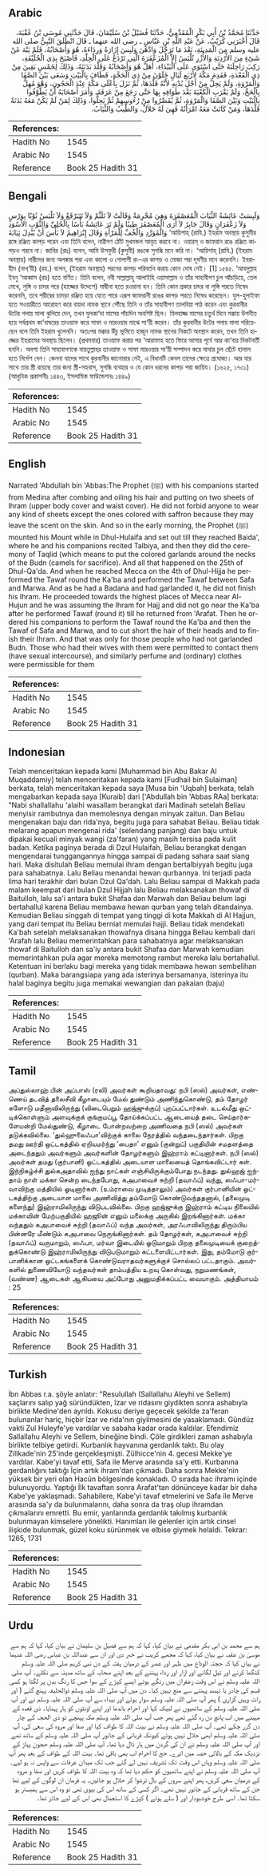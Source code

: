 ## Arabic


<div dir="rtl" lang="ar" style={{fontSize:'larger',backgroundColor:'#f8f9fa',padding:20}}>
حَدَّثَنَا مُحَمَّدُ بْنُ أَبِي بَكْرٍ الْمُقَدَّمِيُّ، حَدَّثَنَا فُضَيْلُ بْنُ سُلَيْمَانَ، قَالَ حَدَّثَنِي مُوسَى بْنُ عُقْبَةَ، قَالَ أَخْبَرَنِي كُرَيْبٌ، عَنْ عَبْدِ اللَّهِ بْنِ عَبَّاسٍ ـ رضى الله عنهما ـ قَالَ انْطَلَقَ النَّبِيُّ صلى الله عليه وسلم مِنَ الْمَدِينَةِ، بَعْدَ مَا تَرَجَّلَ وَادَّهَنَ وَلَبِسَ إِزَارَهُ وَرِدَاءَهُ، هُوَ وَأَصْحَابُهُ، فَلَمْ يَنْهَ عَنْ شَىْءٍ مِنَ الأَرْدِيَةِ وَالأُزْرِ تُلْبَسُ إِلاَّ الْمُزَعْفَرَةَ الَّتِي تَرْدَعُ عَلَى الْجِلْدِ، فَأَصْبَحَ بِذِي الْحُلَيْفَةِ، رَكِبَ رَاحِلَتَهُ حَتَّى اسْتَوَى عَلَى الْبَيْدَاءِ، أَهَلَّ هُوَ وَأَصْحَابُهُ وَقَلَّدَ بَدَنَتَهُ، وَذَلِكَ لِخَمْسٍ بَقِينَ مِنْ ذِي الْقَعْدَةِ، فَقَدِمَ مَكَّةَ لأَرْبَعِ لَيَالٍ خَلَوْنَ مِنْ ذِي الْحَجَّةِ، فَطَافَ بِالْبَيْتِ وَسَعَى بَيْنَ الصَّفَا وَالْمَرْوَةِ، وَلَمْ يَحِلَّ مِنْ أَجْلِ بُدْنِهِ لأَنَّهُ قَلَّدَهَا، ثُمَّ نَزَلَ بِأَعْلَى مَكَّةَ عِنْدَ الْحَجُونِ، وَهْوَ مُهِلٌّ بِالْحَجِّ، وَلَمْ يَقْرَبِ الْكَعْبَةَ بَعْدَ طَوَافِهِ بِهَا حَتَّى رَجَعَ مِنْ عَرَفَةَ، وَأَمَرَ أَصْحَابَهُ أَنْ يَطَّوَّفُوا بِالْبَيْتِ وَبَيْنَ الصَّفَا وَالْمَرْوَةِ، ثُمَّ يُقَصِّرُوا مِنْ رُءُوسِهِمْ ثُمَّ يَحِلُّوا، وَذَلِكَ لِمَنْ لَمْ يَكُنْ مَعَهُ بَدَنَةٌ قَلَّدَهَا، وَمَنْ كَانَتْ مَعَهُ امْرَأَتُهُ فَهِيَ لَهُ حَلاَلٌ، وَالطِّيبُ وَالثِّيَابُ‏.‏
</div>
<div style={{backgroundColor:'#f8f9fa',padding:20, marginBottom: 10}}><table> <thead> <tr> <th>References:</th> <th></th> </tr> </thead> <tbody><tr><td>Hadith No</td><td>1545</td></tr><tr><td>Arabic No</td><td>1545</td></tr><tr><td>Reference</td><td>Book 25 Hadith 31</td></tr></tbody></table></div>

## Bengali


<div dir="ltr" lang="bn" style={{fontSize:'larger',backgroundColor:'#f8f9fa',padding:20}}>
وَلَبِسَتْ عَائِشَةُ الثِّيَابَ الْمُعَصْفَرَةَ وَهِيَ مُحْرِمَةٌ وَقَالَتْ لاَ تَلَثَّمْ وَلاَ تَتَبَرْقَعْ وَلاَ تَلْبَسْ ثَوْبًا بِوَرْسٍ وَلاَ زَعْفَرَانٍ وَقَالَ جَابِرٌ لاَ أَرَى الْمُعَصْفَرَ طِيبًا وَلَمْ تَرَ عَائِشَةُ بَأْسًا بِالْحُلِيِّ وَالثَّوْبِ الأَسْوَدِ وَالْمُوَرَّدِ وَالْخُفِّ لِلْمَرْأَةِ وَقَالَ إِبْرَاهِيمُ لاَ بَأْسَ أَنْ يُبْدِلَ ثِيَابَهُ ‘আয়িশাহ্ (রাযি.) ইহরাম অবস্থায় কুসুমীর রঙ্গে রঞ্জিত কাপড় পরেন এবং তিনি বলেন, নারীগণ ঠোঁট মুখমন্ডল আবৃত করবে না। ওয়ারস্ ও জাফরান রঙে রঞ্জিত কাপড়ও পরবে না। জাবির (রাঃ) বলেন, আমি উসফুরী (কুসুমী) রঙকে সুগন্ধি মনে করি না। ‘আয়িশাহ্ (রাযি.) (ইহরাম অবস্থায়) নারীদের জন্য অলঙ্কার পরা এবং কালো ও গোলাপী রং-এর কাপড় ও মোজা পরা দূষণীয় মনে করেননি। ইবরাহীম (নাখ্‘য়ী) (রহ.) বলেন, (ইহরাম অবস্থায়) পরনের কাপড় পরিবর্তন করায় কোন দোষ নেই। [1] ১৫৪৫. ‘আবদুল্লাহ ইবনু ‘আব্বাস (রাঃ) হতে বর্ণিত। তিনি বলেন, নবী সাল্লাল্লাহু আলাইহি ওয়াসাল্লাম ও তাঁর সাহাবীগণ চুল আঁচড়িয়ে, তেল মেখে, লুঙ্গি ও চাদর পরে (হাজ্জের উদ্দেশে) মাদ্বীনা হতে রওয়ানা হন। তিনি কোন প্রকার চাদর বা লুঙ্গি পরতে নিষেধ করেননি, তবে শরীরের চামড়া রঞ্জিত হয়ে যেতে পারে এরূপ জাফরানী রঙের কাপড় পরতে নিষেধ করেছেন। যুল-হুলাইফা হতে সওয়ারীতে আরোহণ করে বায়দা নামক স্থানে পৌঁছে তিনি ও তাঁর সাহাবীগণ তালবিয়া পাঠ করেন এবং কুরবানীর উটের গলায় মালা ঝুলিয়ে দেন, তখন যুলকা‘দা মাসের পাঁচদিন অবশিষ্ট ছিল। যিলহাজ্জ মাসের চতুর্থ দিনে মক্কায় উপনীত হয়ে সর্বপ্রথম কা’বাঘরের তাওয়াফ করে সাফা ও মারওয়ার মাঝে সা‘য়ী করেন। তাঁর কুরবানীর উটের গলায় মালা পরিয়েছেন বলে তিনি ইহরাম খুলেননি। অতঃপর মক্কার উঁচু ভূমিতে হাজূন নামক স্থানের নিকটে অবস্থান করেন, তখন তিনি হাজ্জের ইহরামের অবস্থায় ছিলেন। (প্রথমবার) তাওয়াফ করার পর ‘আরাফাহ হতে ফিরে আসার পূর্বে আর কা‘বার নিকটবর্তী হননি। অবশ্য তিনি সাহাবাগণকে বায়তুল্লাহর তাওয়াফ ও সাফা মারওয়ার সা‘য়ী সম্পাদন করে মাথার চুল ছেঁটে হালাল হতে নির্দেশ দেন। কেননা যাদের সাথে কুরবানীর জানোয়ার নেই, এ বিধানটি কেবল তাদের ক্ষেত্রে প্রযোজ্য। আর যার সাথে তার স্ত্রী রয়েছে তার জন্য স্ত্রী-সহবাস, সুগন্ধি ব্যবহার ও যে কোন ধরনের কাপড় পরা জায়িয। (১৬২৫, ১৭৩১) (আধুনিক প্রকাশনীঃ ১৪৪৩, ইসলামিক ফাউন্ডেশনঃ ১৪৪৯)
</div>
<div style={{backgroundColor:'#f8f9fa',padding:20, marginBottom: 10}}><table> <thead> <tr> <th>References:</th> <th></th> </tr> </thead> <tbody><tr><td>Hadith No</td><td>1545</td></tr><tr><td>Arabic No</td><td>1545</td></tr><tr><td>Reference</td><td>Book 25 Hadith 31</td></tr></tbody></table></div>

## English


<div dir="ltr" lang="en" style={{fontSize:'larger',backgroundColor:'#f8f9fa',padding:20}}>
Narrated 'Abdullah bin 'Abbas:The Prophet (ﷺ) with his companions started from Medina after combing and oiling his hair and putting on two sheets of lhram (upper body cover and waist cover). He did not forbid anyone to wear any kind of sheets except the ones colored with saffron because they may leave the scent on the skin. And so in the early morning, the Prophet (ﷺ) mounted his Mount while in Dhul-Hulaifa and set out till they reached Baida', where he and his companions recited Talbiya, and then they did the ceremony of Taqlid (which means to put the colored garlands around the necks of the Budn (camels for sacrifice). And all that happened on the 25th of Dhul-Qa'da. And when he reached Mecca on the 4th of Dhul-Hijja he performed the Tawaf round the Ka'ba and performed the Tawaf between Safa and Marwa. And as he had a Badana and had garlanded it, he did not finish his Ihram. He proceeded towards the highest places of Mecca near Al-Hujun and he was assuming the Ihram for Hajj and did not go near the Ka'ba after he performed Tawaf (round it) till he returned from 'Arafat. Then he ordered his companions to perform the Tawaf round the Ka'ba and then the Tawaf of Safa and Marwa, and to cut short the hair of their heads and to finish their Ihram. And that was only for those people who had not garlanded Budn. Those who had their wives with them were permitted to contact them (have sexual intercourse), and similarly perfume and (ordinary) clothes were permissible for them
</div>
<div style={{backgroundColor:'#f8f9fa',padding:20, marginBottom: 10}}><table> <thead> <tr> <th>References:</th> <th></th> </tr> </thead> <tbody><tr><td>Hadith No</td><td>1545</td></tr><tr><td>Arabic No</td><td>1545</td></tr><tr><td>Reference</td><td>Book 25 Hadith 31</td></tr></tbody></table></div>

## Indonesian


<div dir="ltr" lang="id" style={{fontSize:'larger',backgroundColor:'#f8f9fa',padding:20}}>
Telah menceritakan kepada kami [Muhammad bin Abu Bakar Al Muqaddamiy] telah menceritakan kepada kami [Fudhail bin Sulaiman] berkata, telah menceritakan kepada saya [Musa bin 'Uqbah] berkata, telah mengabarkan kepada saya [Kuraib] dari ['Abdullah bin 'Abbas RAa] berkata: "Nabi shallallahu 'alaihi wasallam berangkat dari Madinah setelah Beliau menyisir rambutnya dan memolesnya dengan minyak zaitun. Dan Beliau mengenakan baju dan rida'nya, begitu juga para sahabat Beliau. Beliau tidak melarang apapun mengenai rida' (selendang panjang) dan baju untuk dipakai kecuali minyak wangi (za'faran) yang masih tersisa pada kulit badan. Ketika paginya berada di Dzul Hulaifah, Beliau berangkat dengan mengendarai tunggangannya hingga sampai di padang sahara saat siang hari. Maka disitulah Beliau memulai ihram dengan bertalbiyyah begitu juga para sahabatnya. Lalu Beliau menandai hewan qurbannya. Ini terjadi pada lima hari terakhir dari bulan Dzul Qa'dah. Lalu Beliau sampai di Makkah pada malam keempat dari bulan Dzul Hijjah lalu Beliau melaksanakan thowaf di Baitulloh, lalu sa'i antara bukit Shafaa dan Marwah dan Beliau belum lagi bertahallul karena Beliau membawa hewan qurban yang telah ditandainya. Kemudian Beliau singgah di tempat yang tinggi di kota Makkah di Al Hajjun, yang dari tempat itu Beliau berniat memulai hajji. Beliau tidak mendekati Ka'bah setelah melaksanakan thowafnya disana hingga Beliau kembali dari 'Arafah lalu Beliau memerintahkan para sahabatnya agar melaksanakan thowaf di Baitulloh dan sa'iy antara bukit Shafaa dan Marwah kemudian memerintahkan pula agar mereka memotong rambut mereka lalu bertahallul. Ketentuan ini berlaku bagi mereka yang tidak membawa hewan sembelihan (qurban). Maka barangsiapa yang ada isterinya bersamanya, isterinya itu halal baginya begitu juga memakai wewangian dan pakaian (baju)
</div>
<div style={{backgroundColor:'#f8f9fa',padding:20, marginBottom: 10}}><table> <thead> <tr> <th>References:</th> <th></th> </tr> </thead> <tbody><tr><td>Hadith No</td><td>1545</td></tr><tr><td>Arabic No</td><td>1545</td></tr><tr><td>Reference</td><td>Book 25 Hadith 31</td></tr></tbody></table></div>

## Tamil


<div dir="ltr" lang="ta" style={{fontSize:'larger',backgroundColor:'#f8f9fa',padding:20}}>
அப்துல்லாஹ் பின் அப்பாஸ் (ரலி) அவர்கள் கூறியதாவது: நபி (ஸல்) அவர்கள், எண்ணெய் தடவித் தலைசீவி கீழாடையும் மேல் துண்டும் அணிந்துகொண்டு, தம் தோழர் களோடு மதீனாவிலிருந்து (விடைபெறும் ஹஜ்ஜுக்குப்) புறப்பட்டார்கள். உடல்மீது ஒட்டிக்கொள்ளும் அளவுக்குக் குங்குமப்பூ தோய்க்கப்பட்ட ஆடையைத் தடை செய்தார்களேயன்றி மேல்துண்டு, கீழாடை போன்றவற்றை அணிவதை நபி (ஸல்) அவர்கள் தடுக்கவில்லை. ‘துல்ஹுலைஃபா’விற்குக் காலை நேரத்தில் வந்தடைந்தார்கள். பிறகு தமது ஊர்தி ஒட்டகத்தில் ஏறியமர்ந்து ‘பைதா’ எனும் (குன்றுப்) பகுதியின் சமதளத்தை அடைந்ததும் அவர்களும் அவர்களின் தோழர்களும் இஹ்ராம் கட்டினார்கள். நபி (ஸல்) அவர்கள் தமது (குர்பானி) ஒட்டகத்தில் அடையாள மாலையைத் தொங்கவிட்டார் கள். இந்நிகழ்ச்சி துல்கஅதாவில் ஐந்து நாட்கள் எஞ்சியிருக்கும்போது நடந்தது. துல்ஹஜ் ஐந்தாம் நாள் மக்கா சென்ற டைந்தபோது, கஅபாவைச் சுற்றி (தவாஃப்) வந்து, ஸஃபா-மர்வாவிற்கு மத்தியில் ஓடினார்கள். (உம்ராவை முடித்தாலும்) அவர்கள் குர்பானியின் ஒட்டகத்திற்கு அடையாள மாலை அணிவித்து தம்மோடு கொண்டுவந்ததனால், (தலைமுடி களைந்து) இஹ்ராமிலிருந்து விடுபடவில்லை. பிறகு ஹஜ்ஜுக்கு இஹ்ராம் கட்டிய நிலையில் மக்காவின் மேற்பகுதியில் ஹஜூன் எனும் மலைக்கு அருகில் இறங்கினார்கள். மக்கா வந்ததும் கஅபாவைச் சுற்றி (தவாஃப்) வந்த அவர்கள், அரஃபாவிலிருந்து திரும்பிய பின்னரே மீண்டும் கஅபாவை நெருங்கினார்கள். தம் தோழர்கள், கஅபாவைச் சுற்றி (தவாஃப்) வருமாறும், ஸஃபா, மர்வா இடையில் ஓடுமாறும் பிறகு தலைமுடியைக் குறைத்துக்கொண்டு இஹ்ராமிலிருந்து விடுபடுமாறும் கட்டளையிட்டார்கள். இது, தம்மோடு குர்பானிக்கான ஒட்டகங்களைக் கொண்டுவராதவர்களுக்குச் சொல்லப் பட்டதாகும். அவர்களில் துணைவியோடு வந்தவர்கள் தாம்பத்திய உறவு கொள்வது, நறுமணங்கள், (வண்ண) ஆடைகள் ஆகியவை அப்போது அனுமதிக்கப்பட்ட வையாகும். அத்தியாயம் : 25
</div>
<div style={{backgroundColor:'#f8f9fa',padding:20, marginBottom: 10}}><table> <thead> <tr> <th>References:</th> <th></th> </tr> </thead> <tbody><tr><td>Hadith No</td><td>1545</td></tr><tr><td>Arabic No</td><td>1545</td></tr><tr><td>Reference</td><td>Book 25 Hadith 31</td></tr></tbody></table></div>

## Turkish


<div dir="ltr" lang="tr" style={{fontSize:'larger',backgroundColor:'#f8f9fa',padding:20}}>
İbn Abbas r.a. şöyle anlatır: "Resulullah (Sallallahu Aleyhi ve Sellem) saçlarını salıp yağ süründükten, îzar ve ridasını giydikten sonra ashabıyla birlikte Medine'den ayrıldı. Kokusu deriye geçecek şekilde za'feran bulunanlar hariç, hiçbir îzar ve rida'nın giyilmesini de yasaklamadı. Gündüz vakti Zul Huleyfe'ye vardılar ve sabaha kadar orada kaldılar. Efendimiz Sallallahu Aleyhi ve Sellem, bineğine bindi. Çöle girdikleri zaman ashabıyla birlikte telbiye getirdi. Kurbanlık hayvanına gerdanlık taktı. Bu olay Zillkade'nin 25'inde gerçekleşmişti. Zülhicce'nin 4. gecesi Mekke'ye vardılar. Kabe'yi tavaf etti, Safa ile Merve arasında sa'y etti. Kurbanına gerdanlığını taktığı İçin artık ihram'dan çıkmadı. Daha sonra Mekke'nin yüksek bir yeri olan Hacûn bölgesinde konakladı. O sırada hac ihramı içinde bulunuyordu. Yaptığı İlk tavaftan sonra Arafat'tan dönünceye kadar bir daha Kabe'ye yaklaşmadı. Sahabilere, Kabe'yi tavaf etmelerini ve Safa ile Merve arasında sa'y da bulunmalarını, daha sonra da traş olup ihramdan çıkmalarını emretti. Bu emir, yanlarında gerdanlık takılmış kurbanlık bulunmayan kimselere yönelikti. Hanımları ile gelenler için artık cinsel ilişkide bulunmak, güzel koku sürünmek ve elbise giymek helaldi. Tekrar: 1265, 1731
</div>
<div style={{backgroundColor:'#f8f9fa',padding:20, marginBottom: 10}}><table> <thead> <tr> <th>References:</th> <th></th> </tr> </thead> <tbody><tr><td>Hadith No</td><td>1545</td></tr><tr><td>Arabic No</td><td>1545</td></tr><tr><td>Reference</td><td>Book 25 Hadith 31</td></tr></tbody></table></div>

## Urdu


<div dir="rtl" lang="ur" style={{fontSize:'larger',backgroundColor:'#f8f9fa',padding:20}}>
ہم سے محمد بن ابی بکر مقدمی نے بیان کیا، کہا کہ ہم سے فضیل بن سلیمان نے بیان کیا، کہا کہ ہم سے موسیٰ بن عقبہ نے بیان کیا، کہا کہ مجھے کریب نے خبر دی اور ان سے عبداللہ بن عباس رضی اللہ عنہما نے بیان کیا کہ حجتہ الوداع میں ظہر اور عصر کے درمیان ہفتہ کے دن نبی کریم صلی اللہ علیہ وسلم کنگھا کرنے اور تیل لگانے اور ازار اور رداء پہننے کے بعد اپنے صحابہ کے ساتھ مدینہ سے نکلے۔ آپ صلی اللہ علیہ وسلم نے اس وقت زعفران میں رنگے ہوئے ایسے کپڑے کے سوا جس کا رنگ بدن پر لگتا ہو کسی قسم کی چادر یا تہبند پہننے سے منع نہیں کیا۔ دن میں آپ صلی اللہ علیہ وسلم ذوالحلیفہ پہنچ گئے ( اور رات وہیں گزاری ) پھر آپ صلی اللہ علیہ وسلم سوار ہوئے اور بیداء سے آپ صلی اللہ علیہ وسلم نے اور آپ صلی اللہ علیہ وسلم کے ساتھیوں نے لبیک کہا اور احرام باندھا اور اپنے اونٹوں کو ہار پہنایا۔ ذی قعدہ کے مہینے میں اب پانچ دن رہ گئے تھے پھر جب آپ صلی اللہ علیہ وسلم مکہ پہنچے تو ذی الحجہ کے چار دن گزر چکے تھے۔ آپ صلی اللہ علیہ وسلم نے بیت اللہ کا طواف کیا اور صفا اور مروہ کی سعی کی، آپ صلی اللہ علیہ وسلم ابھی حلال نہیں ہوئے کیونکہ قربانی کے جانور آپ صلی اللہ علیہ وسلم کے ساتھ تھے اور آپ صلی اللہ علیہ وسلم نے ان کی گردن میں ہار ڈال دیا تھا۔ آپ صلی اللہ علیہ وسلم حجون پہاڑ کے نزدیک مکہ کے بالائی حصہ میں اترے۔ حج کا احرام اب بھی باقی تھا۔ بیت اللہ کے طواف کے بعد پھر آپ صلی اللہ علیہ وسلم وہاں اس وقت تک تشریف نہیں لے گئے جب تک میدان عرفات سے واپس نہ ہو لیے۔ آپ صلی اللہ علیہ وسلم نے اپنے ساتھیوں کو حکم دیا تھا کہ وہ بیت اللہ کا طواف کریں اور صفا و مروہ کے درمیان سعی کریں، پھر اپنے سروں کے بال ترشوا کر حلال ہو جائیں۔ یہ فرمان ان لوگوں کے لیے تھا جن کے ساتھ قربانی کے جانور نہیں تھے۔ اگر کسی کے ساتھ اس کی بیوی تھی تو وہ اس سے ہمبستر ہو سکتا تھا۔ اسی طرح خوشبودار اور ( سلے ہوئے ) کپڑے کا استعمال بھی اس کے لیے جائز تھا۔
</div>
<div style={{backgroundColor:'#f8f9fa',padding:20, marginBottom: 10}}><table> <thead> <tr> <th>References:</th> <th></th> </tr> </thead> <tbody><tr><td>Hadith No</td><td>1545</td></tr><tr><td>Arabic No</td><td>1545</td></tr><tr><td>Reference</td><td>Book 25 Hadith 31</td></tr></tbody></table></div>